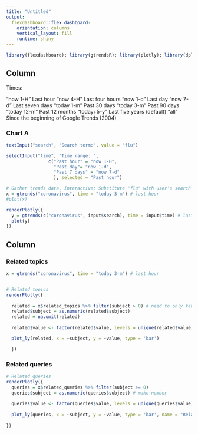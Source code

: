 ```yaml
---
title: "Untitled"
output: 
  flexdashboard::flex_dashboard:
    orientation: columns
    vertical_layout: fill
    runtime: shiny
---
```


```r
library(flexdashboard); library(gtrendsR); library(plotly); library(dplyr)
```

Column {data-width=500}
-----------------------------------------------------------------------

Times:

"now 1-H" Last hour
"now 4-H" Last four hours
"now 1-d" Last day
"now 7-d" Last seven days
"today 1-m" Past 30 days
"today 3-m" Past 90 days
"today 12-m" Past 12 months
"today+5-y" Last five years (default)
"all" Since the beginning of Google Trends (2004)


### Chart A

```r

textInput("search", "Search term:", value = "flu")

selectInput("time", "Time range: ",
                c("Past hour" = "now 1-H",
                  "Past day"= "now 1-d",
                  "Past 7 days" = "now 7-d"
                  ), selected = "Past hour")

# Gather trends data. Interactive: Substitute "flu" with user's search term
x = gtrends("coronavirus", time = "today 3-m") # last hour
#plot(x)

renderPlotly({
  y = gtrends(c("coronavirus", input$search), time = input$time) # last hour
  plot(y)
})
```

Column {data-width=500}
-----------------------------------------------------------------------

### Related topics

```r
x = gtrends("coronavirus", time = "today 3-m") # last hour


# Related topics
renderPlotly({
  
  related = x$related_topics %>% filter(subject > 0) # need to only take numbers
  related$subject = as.numeric(related$subject)
  related = na.omit(related)
  
  related$value <- factor(related$value, levels = unique(related$value)[order(related$subject, decreasing = FALSE)]) # order

  plot_ly(related, x = ~subject, y = ~value, type = 'bar') 

  })


```

### Related queries

```r
# Related queries
renderPlotly({
  queries = x$related_queries %>% filter(subject >= 0)
  queries$subject = as.numeric(queries$subject) # make number
  
  queries$value <- factor(queries$value, levels = unique(queries$value)[order(queries$subject, decreasing = FALSE)]) # order
  
  plot_ly(queries, x = ~subject, y = ~value, type = 'bar', name = "Related queries", marker = list(color = '#9119b8')) 
    
})


```

